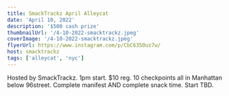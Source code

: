 ```yaml
---
title: SmackTrackz April Alleycat
date: 'April 10, 2022'
description: '$500 cash prize'
thumbnailUrl: '/4-10-2022-smacktrackz.jpeg'
coverImage: '/4-10-2022-smacktrackz.jpeg'
flyerUrl: https://www.instagram.com/p/CbC635Ouz7w/
host: smacktrackz
tags: ['alleycat', 'nyc']
---
```


<div>
  Hosted by SmackTrackz. 1pm start. $10 reg. 10 checkpoints all in Manhattan below 96street. Complete manifest AND complete snack time. Start TBD.
</div>


